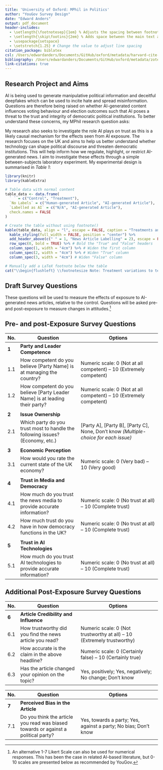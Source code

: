 ```yaml
---
title: 'University of Oxford: MPhil in Politics'
author: "YouGov Survey Design"
date: "Edward Anders"
output: pdf_document
header-includes:
  - \setlength{\footnotesep}{1em} % Adjusts the spacing between footnotes
  - \setlength{\skip\footins}{2em} % Adds space between the main text and footnotes
  - \usepackage{setspace}
  - \setstretch{1.25} # Change the value to adjust line spacing
citation_package: biblatex
csl: /Users/edwardanders/Documents/GitHub/oxford/metadata/harvard-cite-them-right.csl
bibliography: /Users/edwardanders/Documents/GitHub/oxford/metadata/zotero_library.bib
link-citations: true
---
```


## Research Project and Aims

AI is being used to generate manipulative political information and deceitful deepfakes which can be used to incite hate and spread misinformation. Questions are therefore being raised on whether AI-generated content influences voting behaviour and election outcomes such that AI poses a threat to the trust and integrity of democratic political institutions. To better understand these concerns, my MPhil research question asks:

\begin{quote}
\textit{What are the causal effects of AI-generated news articles on voter attitudes of party and leader competence, issue ownership, and the economy?}
\end{quote}

My research also seeks to investigate the role AI plays on trust as this is a likely causal mechanism for the effects seen from AI exposure. The research focuses on the UK and aims to help us better understand whether technology can shape political discourse and threaten democratic institutions. This will help inform how we regulate, highlight, or restrict AI-generated news. I aim to investigate these effects through a simple between-subjects laboratory experiment. My experimental design is summarised in *Table 1*:

```r
library(knitr)
library(kableExtra)

# Table data with normal content
table_data <- data.frame(
  ` ` = c("Control", "Treatment"),
  `No Labels` = c("Human-generated Article", "AI-generated Article"),
  `Labelled as AI` = c("N/A", "AI-generated Article"),
  check.names = FALSE
)

# Create the table without using footnote()
kable(table_data, align = "l", escape = FALSE, caption = "Treatments and Control for AI-generated News Exposure.") %>%
  kable_styling(full_width = FALSE, position = "center") %>%
  add_header_above(c(" " = 1, "News Article Labelling" = 2), escape = FALSE) %>% # Bold top header
  row_spec(0, bold = TRUE) %>% # Bold the "True" and "False" headers
  column_spec(1, width = "4cm") %>% # Widen the first column
  column_spec(2, width = "4cm") %>% # Widen "True" column
  column_spec(3, width = "4cm") # Widen "False" column

# Manually add a LaTeX footnote below the table
cat("\\begin{flushleft} \\footnotesize Note: Treatment variations to test for interaction effects of veracity, ideological stance, context, and source will be used. \\end{flushleft}")
``` 

## Draft Survey Questions

These questions will be used to measure the effects of exposure to AI-generated news articles, relative to the control. Questions will be asked pre- and post-exposure to measure changes in attitudes.[^1]

[^1]: An alternative 1-7 Likert Scale can also be used for numerical responses. This has been the case in related AI-based literature, but 0-10 scales are presented below as recommended by YouGov.

## Pre- and post-Exposure Survey Questions

| **No.**   | **Question**                                                                 | **Options**                                                                                           |
|-----------|-------------------------------------------------------------------------------|-------------------------------------------------------------------------------------------------------|
| **1**     | **Party and Leader Competence**                                              |                                                                                                       |
| 1.1       | How competent do you believe [Party Name] is at managing the country?         | Numeric scale: 0 (Not at all competent) – 10 (Extremely competent)                                     |
| 1.2       | How competent do you believe [Party Leader Name] is at leading their party?   | Numeric scale: 0 (Not at all competent) – 10 (Extremely competent)                                                                                   |
|           |                                                                               |                                                                                                       |
| **2**     | **Issue Ownership**                                                          |                                                                                                       |
| 2.1       | Which party do you trust most to handle the following issues? (Economy, etc.) | [Party A], [Party B], [Party C], None, Don’t know *(Multiple-choice for each issue)*                   |
|           |                                                                               |                                                                                                       |
| **3**     | **Economic Perception**                                                      |                                                                                                       |
| 3.1       | How would you rate the current state of the UK economy?                      | Numeric scale: 0 (Very bad) – 10 (Very good)                                                           |
|           |                                                                               |                                                                                                       |
| **4**     | **Trust in Media and Democracy**                                             |                                                                                                       |
| 4.1       | How much do you trust the news media to provide accurate information?        | Numeric scale: 0 (No trust at all) – 10 (Complete trust)                                               |
| 4.2       | How much trust do you have in how democracy functions in the UK?             | Numeric scale: 0 (No trust at all) – 10 (Complete trust)                                                                                   |
|           |                                                                               |                                                                                                       |
| **5**     | **Trust in AI Technologies**                                                |                                                                                                       |
| 5.1       | How much do you trust AI technologies to provide accurate information?       | Numeric scale: 0 (No trust at all) – 10 (Complete trust)                                               |


## Additional Post-Exposure Survey Questions

| **No.**   | **Question**                                                                 | **Options**                                                                                           |
|-----------|-------------------------------------------------------------------------------|-------------------------------------------------------------------------------------------------------|
| **6**     | **Article Credibility and Influence**                                         |                                                                                                       |
| 6.1       | How trustworthy did you find the news article you read?                      | Numeric scale: 0 (Not trustworthy at all) – 10 (Extremely trustworthy)                                 |
| 6.2       | How accurate is the claim in the above headline?                             | Numeric scale: 0 (Certainly false) – 10 (Certainly true)                                               |
| 6.3       | Has the article changed your opinion on the topic?                           | Yes, positively; Yes, negatively; No change; Don’t know                                                |

| **No.**   | **Question**                                                                 | **Options**                                                                                           |
|-----------|-------------------------------------------------------------------------------|-------------------------------------------------------------------------------------------------------|
| **7**     | **Perceived Bias in the Article**                                            |                                                                                                       |
| 7.1       | Do you think the article you read was biased towards or against a political party? | Yes, towards a party; Yes, against a party; No bias; Don’t know  |